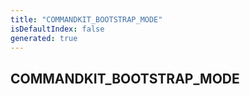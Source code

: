 ```yaml
---
title: "COMMANDKIT_BOOTSTRAP_MODE"
isDefaultIndex: false
generated: true
---
```



<!-- This file was generated from the CommandKit source. Do not modify. Instead, re-run the "docgen" script -->


## COMMANDKIT_BOOTSTRAP_MODE

<GenerationInfo sourceFile="packages/commandkit/src/utils/constants.ts" sourceLine="7" packageName="commandkit" />



